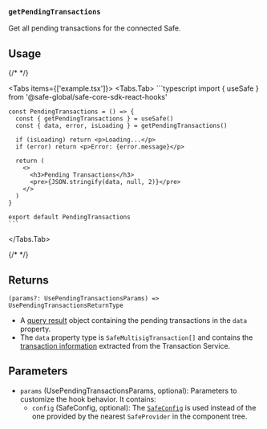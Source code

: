 
### `getPendingTransactions`

Get all pending transactions for the connected Safe.

## Usage

{/* <!-- vale off --> */}

<Tabs items={['example.tsx']}>
  <Tabs.Tab>
    ```typescript
    import { useSafe } from '@safe-global/safe-core-sdk-react-hooks'

    const PendingTransactions = () => {
      const { getPendingTransactions } = useSafe()
      const { data, error, isLoading } = getPendingTransactions()

      if (isLoading) return <p>Loading...</p>
      if (error) return <p>Error: {error.message}</p>

      return (
        <>
          <h3>Pending Transactions</h3>
          <pre>{JSON.stringify(data, null, 2)}</pre>
        </>
      )
    }

    export default PendingTransactions
    ```
  </Tabs.Tab>
</Tabs>

{/* <!-- vale on --> */}

## Returns

`(params?: UsePendingTransactionsParams) => UsePendingTransactionsReturnType`

- A [query result](https://tanstack.com/query/v5/docs/framework/react/reference/useQuery) object containing the pending transactions in the `data` property.
- The `data` property type is `SafeMultisigTransaction[]` and contains the [transaction information](https://github.com/safe-global/safe-core-sdk/blob/dc602ed126cc210048b278b2372c0979ee4be62b/packages/types-kit/src/types.ts#L216C1-L247C2) extracted from the Transaction Service.

## Parameters

- `params` (UsePendingTransactionsParams, optional): Parameters to customize the hook behavior. It contains:
  - `config` (SafeConfig, optional): The [`SafeConfig`](./safeconfig.mdx) is used instead of the one provided by the nearest `SafeProvider` in the component tree.
